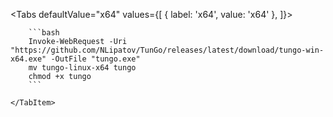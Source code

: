 
<Tabs defaultValue="x64" values={[
    { label: 'x64', value: 'x64' },
]}>
    <TabItem value="x64">

        ```bash
        Invoke-WebRequest -Uri "https://github.com/NLipatov/TunGo/releases/latest/download/tungo-win-x64.exe" -OutFile "tungo.exe"
        mv tungo-linux-x64 tungo
        chmod +x tungo
        ```

    </TabItem>
</Tabs>
